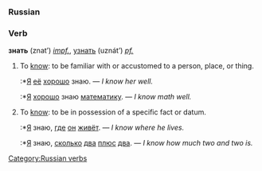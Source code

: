 ===Russian===
[[Category:Russian verbs]]
===Verb===
'''знать''' (znat’) ''[[impf.]]'', [[узнать]] (uznát’) ''[[pf.]]''

#To [[know]]: to be familiar with or accustomed to a person, place, or thing.
#:*[[Я]] [[её]] [[хорошо]] знаю. — ''I know her well.''
#:*[[Я]] [[хорошо]] знаю [[математика|математику]]. — ''I know math well.''
#To [[know]]: to be in possession of a specific fact or datum.
#:*[[Я]] знаю, [[где]] [[он]] [[жить|живёт]]. — ''I know where he lives.''
#:*[[Я]] знаю, [[сколько]] [[два]] [[плюс]] [[два]]. — ''I know how much two and two is.''